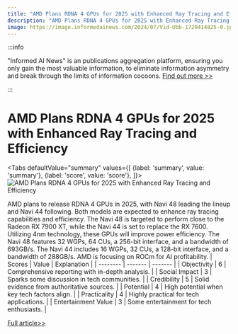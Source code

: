 ```yaml
---
title: "AMD Plans RDNA 4 GPUs for 2025 with Enhanced Ray Tracing and Efficiency"
description: "AMD Plans RDNA 4 GPUs for 2025 with Enhanced Ray Tracing and Efficiency"
image: https://image.informedainews.com/2024/07/Vid-Ubb-1720414825-0.jpg
---
```



:::info

"Informed AI News" is an publications aggregation platform, ensuring you only gain the most valuable information, to eliminate information asymmetry and break through the limits of information cocoons.  [Find out more >>](/)

:::

# AMD Plans RDNA 4 GPUs for 2025 with Enhanced Ray Tracing and Efficiency


<Tabs
	defaultValue="summary"
	values={[
	{label: 'summary', value: 'summary'},
	{label: 'score', value: 'score'},
]}>
<TabItem value="summary">
<img
  src="https://image.informedainews.com/2024/07/Vid-Ubb-1720414825-0.jpg"
  alt="AMD Plans RDNA 4 GPUs for 2025 with Enhanced Ray Tracing and Efficiency"
/>



AMD plans to release RDNA 4 GPUs in 2025, with Navi 48 leading the lineup and Navi 44 following. Both models are expected to enhance ray tracing capabilities and efficiency. The Navi 48 is targeted to perform close to the Radeon RX 7900 XT, while the Navi 44 is set to replace the RX 7600. Utilizing 4nm technology, these GPUs will improve power efficiency. The Navi 48 features 32 WGPs, 64 CUs, a 256-bit interface, and a bandwidth of 693GB/s. The Navi 44 includes 16 WGPs, 32 CUs, a 128-bit interface, and a bandwidth of 288GB/s. AMD is focusing on ROCm for AI profitability.
</TabItem>
<TabItem value="score">
	| Scores     | Value   | Explanation |
	| -------- | ------- | ------- |
	| Objectivity  | 6    | Comprehensive reporting with in-depth analysis.    |
	| Social Impact | 3     | Sparks some discussion in tech communities.    |
	| Credibility    | 5    | Solid evidence from authoritative sources.    |
	| Potential    | 4    | High potential when key tech factors align.    |
	| Practicality    | 4    | Highly practical for tech applications.    |
	| Entertainment Value    | 3    | Some entertainment for tech enthusiasts.    |
</TabItem>
</Tabs>

[Full article>>](https://www.cnbeta.com.tw/articles/tech/1437341.htm)
